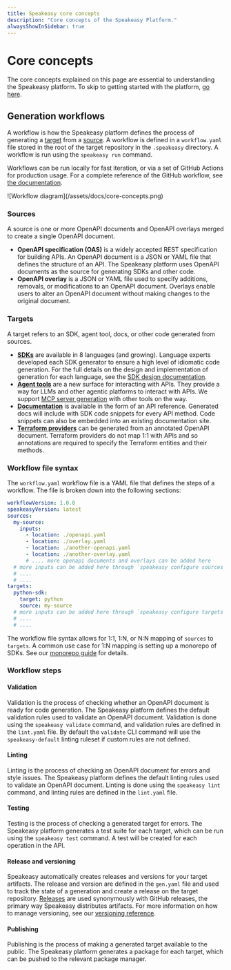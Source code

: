 ```yaml
---
title: Speakeasy core concepts
description: "Core concepts of the Speakeasy Platform."
alwaysShowInSidebar: true
---
```


# Core concepts

The core concepts explained on this page are essential to understanding the Speakeasy platform. To skip to getting started with the platform, [go here](/docs/introduction).

## Generation workflows

A workflow is how the Speakeasy platform defines the process of generating a [target](#Target) from a [source](#Source). A workflow is defined in a `workflow.yaml` file stored in the root of the target repository in the `.speakeasy` directory. A workflow is run using the `speakeasy run` command.

Workflows can be run locally for fast iteration, or via a set of GitHub Actions for production usage. For a complete reference of the GitHub workflow, see [the documentation](/docs/manage/github-setup).

<div className="flex justify-center">
  ![Workflow diagram](/assets/docs/core-concepts.png)
</div>

### Sources

A source is one or more OpenAPI documents and OpenAPI overlays merged to create a single OpenAPI document.

- **OpenAPI specification (OAS)** is a widely accepted REST specification for building APIs. An OpenAPI document is a JSON or YAML file that defines the structure of an API. The Speakeasy platform uses OpenAPI documents as the source for generating SDKs and other code.
- **OpenAPI overlay** is a JSON or YAML file used to specify additions, removals, or modifications to an OpenAPI document. Overlays enable users to alter an OpenAPI document without making changes to the original document.

### Targets

A target refers to an SDK, agent tool, docs, or other code generated from sources.

- **[SDKs](/docs/create-client-sdks)** are available in 8 languages (and growing). Language experts developed each SDK generator to ensure a high level of idiomatic code generation. For the full details on the design and implementation of generation for each language, see the [SDK design documentation](/docs/languages/philosophy).
- **[Agent tools](/docs/model-context-protocol)** are a new surface for interacting with APIs. They provide a way for LLMs and other agentic platforms to interact with APIs. We support [MCP server generation](/docs/model-context-protocol) with other tools on the way.
- **[Documentation](/docs/code-samples/generate-code-samples)** is available in the form of an API reference. Generated docs will include with SDK code snippets for every API method. Code snippets can also be embedded into an existing documentation site.
- **[Terraform providers](/docs/create-terraform)** can be generated from an annotated OpenAPI document. Terraform providers do not map 1:1 with APIs and so annotations are required to specify the Terraform entities and their methods.

### Workflow file syntax

The `workflow.yaml` workflow file is a YAML file that defines the steps of a workflow. The file is broken down into the following sections:

```yaml
workflowVersion: 1.0.0
speakeasyVersion: latest
sources:
  my-source:
    inputs:
      - location: ./openapi.yaml
      - location: ./overlay.yaml
      - location: ./another-openapi.yaml
      - location: ./another-overlay.yaml
      # .... more openapi documents and overlays can be added here
  # more inputs can be added here through `speakeasy configure sources` command
  # ....
  # ....
targets:
  python-sdk:
    target: python
    source: my-source
  # more inputs can be added here through `speakeasy configure targets` command
  # ....
  # ....
```

The workflow file syntax allows for 1:1, 1:N, or N:N mapping of `sources` to `targets`. A common use case for 1:N mapping is setting up a monorepo of SDKs. See our [monorepo guide](/guides/sdks/creating-a-monorepo) for details.

### Workflow steps

#### Validation

Validation is the process of checking whether an OpenAPI document is ready for code generation. The Speakeasy platform defines the default validation rules used to validate an OpenAPI document. Validation is done using the `speakeasy validate` command, and validation rules are defined in the `lint.yaml` file.
By default the `validate` CLI command will use the `speakeasy-default` linting ruleset if custom rules are not defined.

#### Linting

Linting is the process of checking an OpenAPI document for errors and style issues. The Speakeasy platform defines the default linting rules used to validate an OpenAPI document. Linting is done using the `speakeasy lint` command, and linting rules are defined in the `lint.yaml` file.

#### Testing

Testing is the process of checking a generated target for errors. The Speakeasy platform generates a test suite for each target, which can be run using the `speakeasy test` command. A test will be created for each operation in the API.

#### Release and versioning

Speakeasy automatically creates releases and versions for your target artifacts. The release and version are defined in the `gen.yaml` file and used to track the state of a generation and create a release on the target repository. [Releases](https://docs.github.com/en/repositories/releasing-projects-on-github/about-releases) are used synonymously with GitHub releases, the primary way Speakeasy distributes artifacts. For more information on how to manage versioning, see our [versioning reference](/docs/manage/versioning).

#### Publishing

Publishing is the process of making a generated target available to the public. The Speakeasy platform generates a package for each target, which can be pushed to the relevant package manager.
